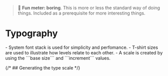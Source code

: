 
<Meta title="Foundations/Typography" />

> 🥱 **Fun meter: boring**. This is more or less the standard way of doing things. Included as a prerequisite for more interesting things.

# Typography

<div>
- System font stack is used for simplicity and perfomance.
- T-shirt sizes are used to illustrate how levels relate to each other.
- A scale is created by using the ```base size``` and ```increment``` values.
</div>

{/* ## Generating the type scale */}
